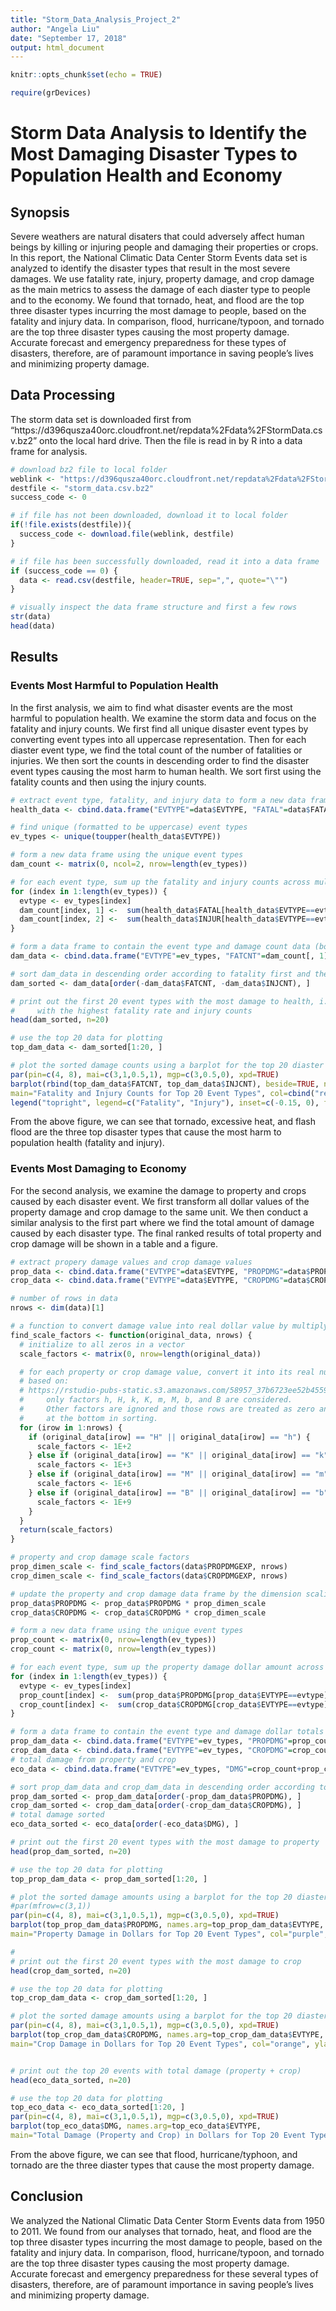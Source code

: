 ```yaml
---
title: "Storm_Data_Analysis_Project_2"
author: "Angela Liu"
date: "September 17, 2018"
output: html_document
---
```


```r
knitr::opts_chunk$set(echo = TRUE)
```

```r
require(grDevices)
```

# Storm Data Analysis to Identify the Most Damaging Disaster Types to Population Health and Economy 

## Synopsis 
Severe weathers are natural disaters that could adversely affect human beings by killing or injuring people and damaging their properties or crops. In this report, the National Climatic Data Center Storm Events data set is analyzed to identify the disaster types that result in the most severe damages. We use fatality rate, injury, property damage, and crop damage as the main metrics to assess the damage of each diaster type to people and to the economy. We found that tornado, heat, and flood are the top three disaster types incurring the most damage to people, based on the fatality and injury data. In comparison, flood, hurricane/typoon, and tornado are the top three disaster types causing the most property damage. Accurate forecast and emergency preparedness for these types of disasters, therefore, are of paramount importance in saving people's lives and minimizing property damage. 

## Data Processing
The storm data set is downloaded first from "https://d396qusza40orc.cloudfront.net/repdata%2Fdata%2FStormData.csv.bz2" onto the local hard drive. Then the file is read in by R into a data frame for analysis. 

```r
# download bz2 file to local folder
weblink <- "https://d396qusza40orc.cloudfront.net/repdata%2Fdata%2FStormData.csv.bz2"
destfile <- "storm_data.csv.bz2"
success_code <- 0

# if file has not been downloaded, download it to local folder
if(!file.exists(destfile)){
  success_code <- download.file(weblink, destfile)
}

# if file has been successfully downloaded, read it into a data frame 
if (success_code == 0) {
  data <- read.csv(destfile, header=TRUE, sep=",", quote="\"")
}

# visually inspect the data frame structure and first a few rows 
str(data)
head(data)

```


## Results

### Events Most Harmful to Population Health

In the first analysis, we aim to find what disaster events are the most harmful to population health. We examine the storm data and focus on the fatality and injury counts. We first find all unique disaster event types by converting event types into all uppercase representation. Then for each diaster event type, we find the total count of the number of fatalities or injuries. We then sort the counts in descending order to find the disaster event types causing the most harm to human health. We sort first using the fatality counts and then using the injury counts.   

```r
# extract event type, fatality, and injury data to form a new data frame 
health_data <- cbind.data.frame("EVTYPE"=data$EVTYPE, "FATAL"=data$FATALITIES, "INJUR"=data$INJURIES)

# find unique (formatted to be uppercase) event types 
ev_types <- unique(toupper(health_data$EVTYPE))

# form a new data frame using the unique event types 
dam_count <- matrix(0, ncol=2, nrow=length(ev_types))

# for each event type, sum up the fatality and injury counts across multiple events 
for (index in 1:length(ev_types)) {
  evtype <- ev_types[index]
  dam_count[index, 1] <-  sum(health_data$FATAL[health_data$EVTYPE==evtype]) 
  dam_count[index, 2] <-  sum(health_data$INJUR[health_data$EVTYPE==evtype])  
}

# form a data frame to contain the event type and damage count data (both fatality and injury)
dam_data <- cbind.data.frame("EVTYPE"=ev_types, "FATCNT"=dam_count[, 1], "INJCNT"=dam_count[, 2])

# sort dam_data in descending order according to fatality first and then according to injuries 
dam_sorted <- dam_data[order(-dam_data$FATCNT, -dam_data$INJCNT), ]

# print out the first 20 event types with the most damage to health, i.e., 
#     with the highest fatality rate and injury counts 
head(dam_sorted, n=20)

# use the top 20 data for plotting 
top_dam_data <- dam_sorted[1:20, ]

# plot the sorted damage counts using a barplot for the top 20 diaster types
par(pin=c(4, 8), mai=c(3,1,0.5,1), mgp=c(3,0.5,0), xpd=TRUE) 
barplot(rbind(top_dam_data$FATCNT, top_dam_data$INJCNT), beside=TRUE, names.arg=top_dam_data$EVTYPE,
main="Fatality and Injury Counts for Top 20 Event Types", col=cbind("red", "blue"), ylab="Counts", ylim=c(1,1000000), log='y', las=2)
legend("topright", legend=c("Fatality", "Injury"), inset=c(-0.15, 0), fill=cbind("red", "blue"))

```

From the above figure, we can see that tornado, excessive heat, and flash flood are the three top disaster types that cause the most harm to population health (fatality and injury). 


### Events Most Damaging to Economy
For the second analysis, we examine the damage to property and crops caused by each disaster event. We first transform all dollar values of the property damage and crop damage to the same unit. We then conduct a similar analysis to the first part where we find the total amount of damage caused by each disaster type. The final ranked results of total property and crop damage will be shown in a table and a figure. 

```r
# extract propery damage values and crop damage values 
prop_data <- cbind.data.frame("EVTYPE"=data$EVTYPE, "PROPDMG"=data$PROPDMG)
crop_data <- cbind.data.frame("EVTYPE"=data$EVTYPE, "CROPDMG"=data$CROPDMG)

# number of rows in data 
nrows <- dim(data)[1]

# a function to convert damage value into real dollar value by multiplying the dimension scale
find_scale_factors <- function(original_data, nrows) {
  # initialize to all zeros in a vector 
  scale_factors <- matrix(0, nrow=length(original_data))

  # for each property or crop damage value, convert it into its real number value 
  # based on: 
  # https://rstudio-pubs-static.s3.amazonaws.com/58957_37b6723ee52b455990e149edde45e5b6.html
  #     only factors h, H, k, K, m, M, b, and B are considered. 
  #     Other factors are ignored and those rows are treated as zero and will be ranked
  #     at the bottom in sorting. 
  for (irow in 1:nrows) {
    if (original_data[irow] == "H" || original_data[irow] == "h") {
      scale_factors <- 1E+2
    } else if (original_data[irow] == "K" || original_data[irow] == "k") {
      scale_factors <- 1E+3
    } else if (original_data[irow] == "M" || original_data[irow] == "m") {
      scale_factors <- 1E+6
    } else if (original_data[irow] == "B" || original_data[irow] == "b") {
      scale_factors <- 1E+9
    } 
  }
  return(scale_factors)
}

# property and crop damage scale factors 
prop_dimen_scale <- find_scale_factors(data$PROPDMGEXP, nrows)
crop_dimen_scale <- find_scale_factors(data$CROPDMGEXP, nrows)

# update the property and crop damage data frame by the dimension scaling factor 
prop_data$PROPDMG <- prop_data$PROPDMG * prop_dimen_scale 
crop_data$CROPDMG <- crop_data$CROPDMG * crop_dimen_scale 

# form a new data frame using the unique event types 
prop_count <- matrix(0, nrow=length(ev_types))
crop_count <- matrix(0, nrow=length(ev_types))

# for each event type, sum up the property damage dollar amount across multiple events 
for (index in 1:length(ev_types)) {
  evtype <- ev_types[index]
  prop_count[index] <-  sum(prop_data$PROPDMG[prop_data$EVTYPE==evtype])  
  crop_count[index] <-  sum(crop_data$CROPDMG[crop_data$EVTYPE==evtype])  
}

# form a data frame to contain the event type and damage dollar totals 
prop_dam_data <- cbind.data.frame("EVTYPE"=ev_types, "PROPDMG"=prop_count)
crop_dam_data <- cbind.data.frame("EVTYPE"=ev_types, "CROPDMG"=crop_count)
# total damage from property and crop 
eco_data <- cbind.data.frame("EVTYPE"=ev_types, "DMG"=crop_count+prop_count)

# sort prop_dam_data and crop_dam_data in descending order according to damage dollar amounts 
prop_dam_sorted <- prop_dam_data[order(-prop_dam_data$PROPDMG), ]
crop_dam_sorted <- crop_dam_data[order(-crop_dam_data$CROPDMG), ]
# total damage sorted 
eco_data_sorted <- eco_data[order(-eco_data$DMG), ]

# print out the first 20 event types with the most damage to property  
head(prop_dam_sorted, n=20)

# use the top 20 data for plotting 
top_prop_dam_data <- prop_dam_sorted[1:20, ]

# plot the sorted damage amounts using a barplot for the top 20 diaster types
#par(mfrow=c(3,1)) 
par(pin=c(4, 8), mai=c(3,1,0.5,1), mgp=c(3,0.5,0), xpd=TRUE) 
barplot(top_prop_dam_data$PROPDMG, names.arg=top_prop_dam_data$EVTYPE,
main="Property Damage in Dollars for Top 20 Event Types", col="purple", ylab="Dollars", ylim=c(1,1E+12), log='y', las=2)

# 
# print out the first 20 event types with the most damage to crop   
head(crop_dam_sorted, n=20)

# use the top 20 data for plotting 
top_crop_dam_data <- crop_dam_sorted[1:20, ]

# plot the sorted damage amounts using a barplot for the top 20 diaster types
par(pin=c(4, 8), mai=c(3,1,0.5,1), mgp=c(3,0.5,0), xpd=TRUE) 
barplot(top_crop_dam_data$CROPDMG, names.arg=top_crop_dam_data$EVTYPE,
main="Crop Damage in Dollars for Top 20 Event Types", col="orange", ylab="Dollars", ylim=c(1,1E+12), log='y', las=2)


# print out the top 20 events with total damage (property + crop)
head(eco_data_sorted, n=20)

# use the top 20 data for plotting
top_eco_data <- eco_data_sorted[1:20, ]
par(pin=c(4, 8), mai=c(3,1,0.5,1), mgp=c(3,0.5,0), xpd=TRUE) 
barplot(top_eco_data$DMG, names.arg=top_eco_data$EVTYPE,
main="Total Damage (Property and Crop) in Dollars for Top 20 Event Types", col="black", ylab="Dollars", ylim=c(1,1E+12), log='y', las=2)


```

From the above figure, we can see that flood, hurricane/typhoon, and tornado are the three diaster types that cause the most property damage. 


## Conclusion 

We analyzed the National Climatic Data Center Storm Events data from 1950 to 2011. We found from our analyses that tornado, heat, and flood are the top three disaster types incurring the most damage to people, based on the fatality and injury data. In comparison, flood, hurricane/typoon, and tornado are the top three disaster types causing the most property damage. Accurate forecast and emergency preparedness for these several types of disasters, therefore, are of paramount importance in saving people's lives and minimizing property damage. 

